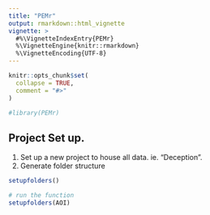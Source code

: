 ```yaml
---
title: "PEMr"
output: rmarkdown::html_vignette
vignette: >
  #%\VignetteIndexEntry{PEMr}
  %\VignetteEngine{knitr::rmarkdown}
  %\VignetteEncoding{UTF-8}
---
```


```r
knitr::opts_chunk$set(
  collapse = TRUE,
  comment = "#>"
)
```

```r
#library(PEMr)

```

## Project Set up. 

1) Set up a new project to house all data.  ie. "Deception". 
2) Generate folder structure

```r

setupfolders()

# run the function
setupfolders(AOI)

```
